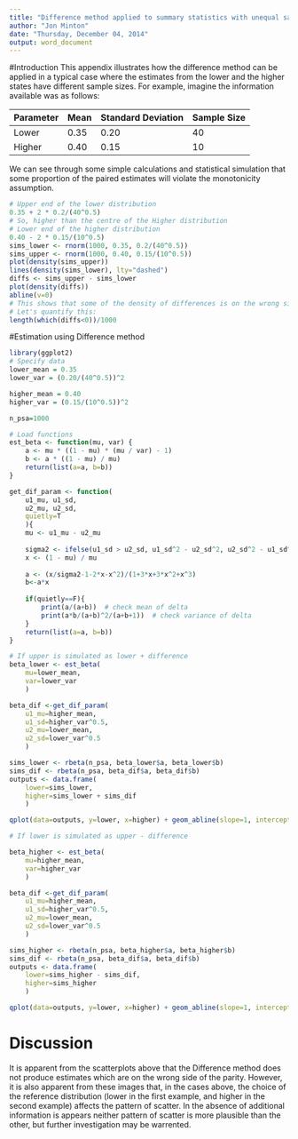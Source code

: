 ```yaml
---
title: "Difference method applied to summary statistics with unequal sample sizes"
author: "Jon Minton"
date: "Thursday, December 04, 2014"
output: word_document
---
```

#Introduction
This appendix illustrates how the difference method can be applied in a typical case where the estimates from the lower
and the higher states have different sample sizes. For example, imagine the information available was as follows:

|Parameter  | Mean | Standard Deviation | Sample Size |
| ----------|------| --------------------| ------------|
| Lower     | 0.35 | 0.20                | 40          |
| Higher    | 0.40 | 0.15                | 10          | 

We can see through some simple calculations and statistical simulation that some proportion of the paired estimates will violate
the monotonicity assumption. 

```r
# Upper end of the lower distribution
0.35 + 2 * 0.2/(40^0.5)
# So, higher than the centre of the Higher distribution
# Lower end of the higher distribution
0.40 - 2 * 0.15/(10^0.5)
sims_lower <- rnorm(1000, 0.35, 0.2/(40^0.5))
sims_upper <- rnorm(1000, 0.40, 0.15/(10^0.5))
plot(density(sims_upper))
lines(density(sims_lower), lty="dashed")
diffs <- sims_upper - sims_lower
plot(density(diffs))
abline(v=0)
# This shows that some of the density of differences is on the wrong side of the zero line. 
# Let's quantify this:
length(which(diffs<0))/1000
```
#Estimation using Difference method

```r
library(ggplot2)
# Specify data
lower_mean = 0.35
lower_var = (0.20/(40^0.5))^2

higher_mean = 0.40
higher_var = (0.15/(10^0.5))^2

n_psa=1000

# Load functions
est_beta <- function(mu, var) {
    a <- mu * ((1 - mu) * (mu / var) - 1)
    b <- a * ((1 - mu) / mu)
    return(list(a=a, b=b))
}

get_dif_param <- function(
    u1_mu, u1_sd, 
    u2_mu, u2_sd, 
    quietly=T
    ){
    mu <- u1_mu - u2_mu
    
    sigma2 <- ifelse(u1_sd > u2_sd, u1_sd^2 - u2_sd^2, u2_sd^2 - u1_sd^2)
    x <- (1 - mu) / mu
    
    a <- (x/sigma2-1-2*x-x^2)/(1+3*x+3*x^2+x^3)
    b<-a*x
    
    if(quietly==F){
        print(a/(a+b))  # check mean of delta
        print(a*b/(a+b)^2/(a+b+1))  # check variance of delta    
    }
    return(list(a=a, b=b))
}

# If upper is simulated as lower + difference
beta_lower <- est_beta(
    mu=lower_mean,
    var=lower_var
    )

beta_dif <-get_dif_param(
    u1_mu=higher_mean,
    u1_sd=higher_var^0.5,
    u2_mu=lower_mean,
    u2_sd=lower_var^0.5
    )

sims_lower <- rbeta(n_psa, beta_lower$a, beta_lower$b)
sims_dif <- rbeta(n_psa, beta_dif$a, beta_dif$b)
outputs <- data.frame(
    lower=sims_lower,
    higher=sims_lower + sims_dif
    )    

qplot(data=outputs, y=lower, x=higher) + geom_abline(slope=1, intercept=0, colour="red") + xlim(c(0,1)) + ylim(c(0,1))

# If lower is simulated as upper - difference

beta_higher <- est_beta(
    mu=higher_mean,
    var=higher_var
    )

beta_dif <-get_dif_param(
    u1_mu=higher_mean,
    u1_sd=higher_var^0.5,
    u2_mu=lower_mean,
    u2_sd=lower_var^0.5
    )

sims_higher <- rbeta(n_psa, beta_higher$a, beta_higher$b)
sims_dif <- rbeta(n_psa, beta_dif$a, beta_dif$b)
outputs <- data.frame(
    lower=sims_higher - sims_dif,
    higher=sims_higher
    )    

qplot(data=outputs, y=lower, x=higher) + geom_abline(slope=1, intercept=0, colour="red") + xlim(c(0,1)) + ylim(c(0,1))

```

# Discussion
It is apparent from the scatterplots above that the Difference method does not produce estimates which are on the wrong side of the parity. However, it is also apparent from these images that, in the cases above, the choice of the reference distribution (lower in the first example, and higher in the second example) affects the pattern of scatter. In the absence of additional information is appears neither pattern of scatter is more plausible than the other, but further investigation may be warrented. 

